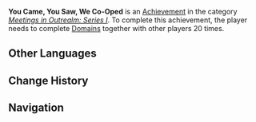 {{Achievement Infobox
|title        = You Came, You Saw, We Co-Oped
|id           = 86002
|order id     = 9002
|category     = Meetings in Outrealm: Series I
|description  = Complete [[Domains]] together with other players 20 times.
|requirements = 
|primogems    = 10
|tracking     = Tracks the total number of domains completed with other players.
|topic        = Co-Op Mode
|set          = You Came, You Saw, We Co-Oped
|tier         = 2
|tiers_total  = 3
|tier1        = You Came, You Saw, We Co-Oped (Tier 1)
|tier2        = You Came, You Saw, We Co-Oped (Tier 2)
|tier3        = You Came, You Saw, We Co-Oped (Tier 3)
|prev         = You Came, You Saw, We Co-Oped (Tier 1)
|next         = You Came, You Saw, We Co-Oped (Tier 3)
}}
'''You Came, You Saw, We Co-Oped''' is an [[Achievement]] in the category ''[[Meetings in Outrealm: Series I]]''. To complete this achievement, the player needs to complete [[Domains]] together with other players 20 times.
<!--
==Trivia==

==Video Guides==
{{EVT
|video1   = 
|caption1 = 
}}
-->
==Other Languages==
{{Transclude|You Came, You Saw, We Co-Oped|Other Languages}}

==Change History==
{{Change History|1.0}}
<!--
==References==
{{Reflist}}
-->
==Navigation==
{{Achievement Navbox|Meetings in Outrealm: Series I}}